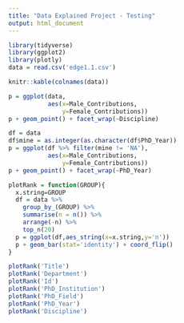 ```yaml
---
title: "Data Explained Project - Testing"
output: html_document
---
```


```r
library(tidyverse)
library(ggplot2)
library(plotly)
data = read.csv('edge1.1.csv')
```

```r
knitr::kable(colnames(data))
```


```r
p = ggplot(data,
           aes(x=Male_Contributions,
               y=Female_Contributions)) 
p + geom_point() + facet_wrap(~Discipline)
```

```r
df = data
df$mine = as.integer(as.character(df$PhD_Year))
p = ggplot(df %>% filter(mine != 'NA'),
           aes(x=Male_Contributions,
               y=Female_Contributions)) 
p + geom_point() + facet_wrap(~PhD_Year)
```


```r
plotRank = function(GROUP){
  x.string=GROUP
  df = data %>%
    group_by_(GROUP) %>%
    summarise(n = n()) %>%
    arrange(-n) %>%
    top_n(20)
  p = ggplot(df,aes_string(x=x.string,y='n'))
  p + geom_bar(stat='identity') + coord_flip()
}

plotRank('Title')
plotRank('Department')
plotRank('Id')
plotRank('PhD_Institution')
plotRank('PhD_Field')
plotRank('PhD_Year')
plotRank('Discipline')
```
